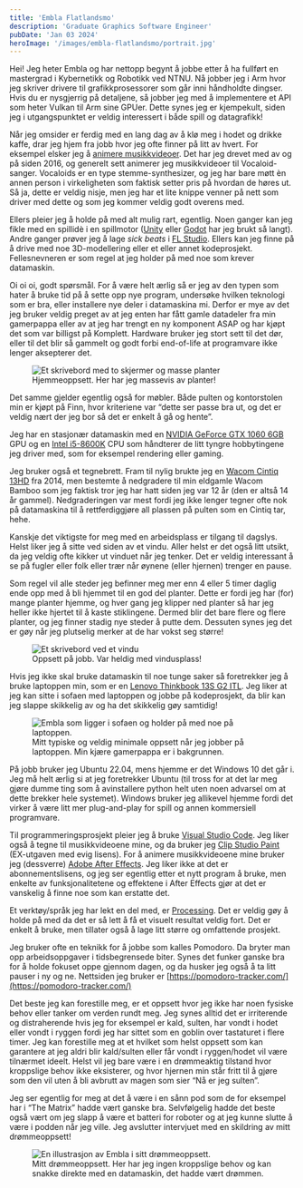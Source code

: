 ```yaml
---
title: 'Embla Flatlandsmo'
description: 'Graduate Graphics Software Engineer'
pubDate: 'Jan 03 2024'
heroImage: '/images/embla-flatlandsmo/portrait.jpg'
---
```









<Question1/>

Hei! Jeg heter Embla og har nettopp begynt å jobbe etter å ha fullført en mastergrad i Kybernetikk og Robotikk ved NTNU. Nå jobber jeg i Arm hvor jeg skriver drivere til grafikkprosessorer som går inni håndholdte dingser. Hvis du er nysgjerrig på detaljene, så jobber jeg med å implementere et API som heter Vulkan til Arm sine GPUer. Dette synes jeg er kjempekult, siden jeg i utgangspunktet er veldig interessert i både spill og datagrafikk!

Når jeg omsider er ferdig med en lang dag av å klø meg i hodet og drikke kaffe, drar jeg hjem fra jobb hvor jeg ofte finner på litt av hvert. For eksempel elsker jeg å [animere musikkvideoer](https://emblaflatlandsmo.com/videos/). Det har jeg drevet med av og på siden 2016, og generelt sett animerer jeg musikkvideoer til Vocaloid-sanger. Vocaloids er en type stemme-synthesizer, og jeg har bare møtt èn annen person i virkeligheten som faktisk setter pris på hvordan de høres ut. Så ja, dette er veldig nisje, men jeg har et lite knippe venner på nett som driver med dette og som jeg kommer veldig godt overens med.

Ellers pleier jeg å holde på med alt mulig rart, egentlig. Noen ganger kan jeg fikle med en spillidè i en spillmotor ([Unity](https://unity.com/) eller [Godot](https://godotengine.org/) har jeg brukt så langt). Andre ganger prøver jeg å lage _sick beats_ i [FL Studio](https://www.image-line.com/). Ellers kan jeg finne på å drive med noe 3D-modellering eller et eller annet kodeprosjekt. Fellesnevneren er som regel at jeg holder på med noe som krever datamaskin.


<Question2/>

Oi oi oi, godt spørsmål. For å være helt ærlig så er jeg av den typen som hater å bruke tid på å sette opp nye program, undersøke hvilken teknologi som er bra, eller installere nye deler i datamaskina mi. Derfor er mye av det jeg bruker veldig preget av at jeg enten har fått gamle datadeler fra min gamerpappa eller av at jeg har trengt en ny komponent ASAP og har kjøpt det som var billigst på Komplett. Hardware bruker jeg stort sett til det dør, eller til det blir så gammelt og godt forbi end-of-life at programvare ikke lenger aksepterer det.

<figure>
    <img src="/images/embla-flatlandsmo/desk-setup.jpg" alt="Et skrivebord med to skjermer og masse planter"/>
    <figcaption>
        Hjemmeoppsett. Her har jeg massevis av planter!
    </figcaption>
</figure>

Det samme gjelder egentlig også for møbler. Både pulten og kontorstolen min er kjøpt på Finn, hvor kriteriene var “dette ser passe bra ut, og det er veldig nært der jeg bor så det er enkelt å gå og hente”.

Jeg har en stasjonær datamaskin med en [NVIDIA GeForce GTX 1060 6GB](https://www.nvidia.com/en-gb/geforce/graphics-cards/geforce-gtx-1060/specifications/) GPU og en [Intel i5-8600K](https://www.intel.com/content/www/us/en/products/sku/126685/intel-core-i58600k-processor-9m-cache-up-to-4-30-ghz/specifications.html) CPU som håndterer de litt tyngre hobbytingene jeg driver med, som for eksempel rendering eller gaming.

Jeg bruker også et tegnebrett. Fram til nylig brukte jeg en [Wacom Cintiq 13HD](https://www.wacom.com/en-hk/products/pen-displays/cintiq-13-hd) fra 2014, men bestemte å nedgradere til min eldgamle Wacom Bamboo som jeg faktisk tror jeg har hatt siden jeg var 12 år (den er altså 14 år gammel). Nedgraderingen var mest fordi jeg ikke lenger tegner ofte nok på datamaskina til å rettferdiggjøre all plassen på pulten som en Cintiq tar, hehe.

Kanskje det viktigste for meg med en arbeidsplass er tilgang til dagslys. Helst liker jeg å sitte ved siden av et vindu. Aller helst er det også litt utsikt, da jeg veldig ofte kikker ut vinduet når jeg tenker. Det er veldig interessant å se på fugler eller folk eller trær når øynene (eller hjernen) trenger en pause.

Som regel vil alle steder jeg befinner meg mer enn 4 eller 5 timer daglig ende opp med å bli hjemmet til en god del planter. Dette er fordi jeg har (for) mange planter hjemme, og hver gang jeg klipper ned planter så har jeg heller ikke hjertet til å kaste stiklingene. Dermed blir det bare flere og flere planter, og jeg finner stadig nye steder å putte dem. Dessuten synes jeg det er gøy når jeg plutselig merker at de har vokst seg større!

<figure>
    <img src="/images/embla-flatlandsmo/work-setup.jpg" alt="Et skrivebord ved et vindu"/>
    <figcaption>
        Oppsett på jobb. Var heldig med vindusplass!
    </figcaption>
</figure>

Hvis jeg ikke skal bruke datamaskin til noe tunge saker så foretrekker jeg å bruke laptoppen min, som er en [Lenovo Thinkbook 13S G2 ITL](https://www.elkjop.no/product/pc-datautstyr-og-kontor/pc/barbar-pc/lenovo-thinkbook-13s-gen2-i58256-gb-barbar-pc-gra/365363). Jeg liker at jeg kan sitte i sofaen med laptoppen og jobbe på kodeprosjekt, da blir kan jeg slappe skikkelig av og ha det skikkelig gøy samtidig!

<figure>
    <img src="/images/embla-flatlandsmo/typical-hobby-project-setup.jpg" alt="Embla som ligger i sofaen og holder på med noe på laptoppen."/>
    <figcaption>
        Mitt typiske og veldig minimale oppsett når jeg jobber på laptoppen. Min kjære gamerpappa er i bakgrunnen.
    </figcaption>
</figure>


<Question3/>

På jobb bruker jeg Ubuntu 22.04, mens hjemme er det Windows 10 det går i. Jeg må helt ærlig si at jeg foretrekker Ubuntu (til tross for at det lar meg gjøre dumme ting som å avinstallere python helt uten noen advarsel om at dette brekker hele systemet). Windows bruker jeg allikevel hjemme fordi det virker å være litt mer plug-and-play for spill og annen kommersiell programvare.

Til programmeringsprosjekt pleier jeg å bruke [Visual Studio Code](https://code.visualstudio.com/). Jeg liker også å tegne til musikkvideoene mine, og da bruker jeg [Clip Studio Paint](https://www.clipstudio.net/en/) (EX-utgaven med evig lisens). For å animere musikkvideoene mine bruker jeg (dessverre) [Adobe After Effects](https://www.adobe.com/products/aftereffects.html). Jeg liker ikke at det er abonnementslisens, og jeg ser egentlig etter et nytt program å bruke, men enkelte av funksjonalitetene og effektene i After Effects gjør at det er vanskelig å finne noe som kan erstatte det.

Et verktøy/språk jeg har lekt en del med, er [Processing](https://processing.org/). Det er veldig gøy å holde på med da det er så lett å få et visuelt resultat veldig fort. Det er enkelt å bruke, men tillater også å lage litt større og omfattende prosjekt.

Jeg bruker ofte en teknikk for å jobbe som kalles Pomodoro. Da bryter man opp arbeidsoppgaver i tidsbegrensede biter. Synes det funker ganske bra for å holde fokuset oppe gjennom dagen, og da husker jeg også å ta litt pauser i ny og ne. Nettsiden jeg bruker er [https://pomodoro-tracker.com/](https://pomodoro-tracker.com/)


<Question4/>

Det beste jeg kan forestille meg, er et oppsett hvor jeg ikke har noen fysiske behov eller tanker om verden rundt meg. Jeg synes alltid det er irriterende og distraherende hvis jeg for eksempel er kald, sulten, har vondt i hodet eller vondt i  ryggen fordi jeg har sittet som en goblin over tastaturet i flere timer. Jeg kan forestille meg at et hvilket som helst oppsett som kan garantere at jeg aldri blir kald/sulten eller får vondt i ryggen/hodet vil være tilnærmet ideelt. Helst vil jeg bare være i en drømmeaktig tilstand hvor kroppslige behov ikke eksisterer, og hvor hjernen min står fritt til å gjøre som den vil uten å bli avbrutt av magen som sier “Nå er jeg sulten”.

Jeg ser egentlig for meg at det å være i en sånn pod som de for eksempel har i “The Matrix” hadde vært ganske bra. Selvfølgelig hadde det beste også vært om jeg slapp å være et batteri for roboter og at jeg kunne slutte å være i podden når jeg ville. Jeg avslutter intervjuet med en skildring av mitt drømmeoppsett!

<figure>
    <img src="/images/embla-flatlandsmo/dream-setup.png" alt="En illustrasjon av Embla i sitt drømmeoppsett."/>
    <figcaption>
        Mitt drømmeoppsett. Her har jeg ingen kroppslige behov og kan snakke direkte med en datamaskin, det hadde vært drømmen.
    </figcaption>
</figure>